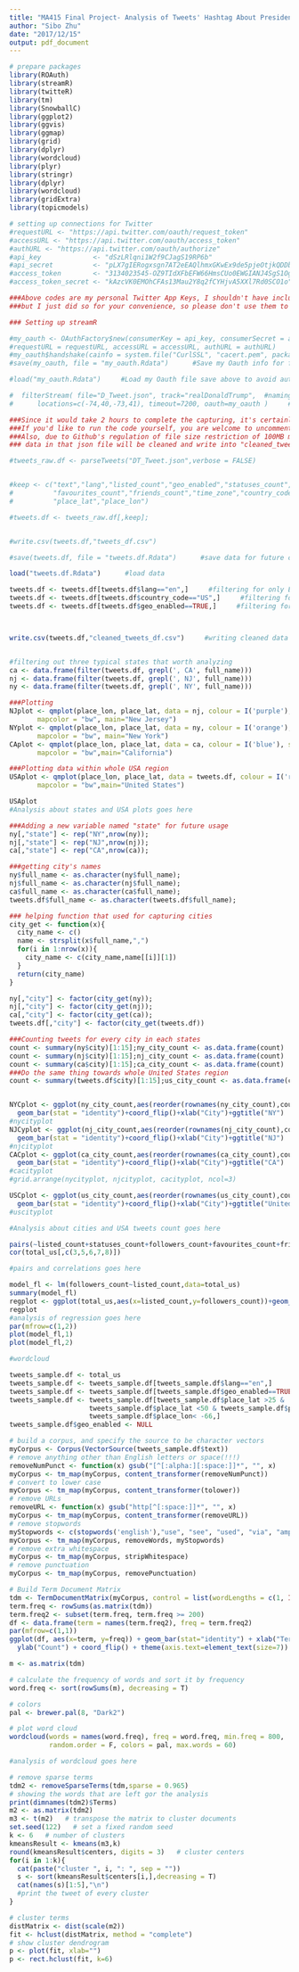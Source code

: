 ```yaml
---
title: "MA415 Final Project- Analysis of Tweets' Hashtag About President Trump"
author: "Sibo Zhu"
date: "2017/12/15"
output: pdf_document
---
```


```r
# prepare packages
library(ROAuth)
library(streamR)
library(twitteR)
library(tm)
library(SnowballC)
library(ggplot2)
library(ggvis)
library(ggmap)
library(grid) 
library(dplyr)
library(wordcloud)
library(plyr)
library(stringr)
library(dplyr)
library(wordcloud)
library(gridExtra)
library(topicmodels)
```


```r
# setting up connections for Twitter 
#requestURL <- "https://api.twitter.com/oauth/request_token"
#accessURL <- "https://api.twitter.com/oauth/access_token"
#authURL <- "https://api.twitter.com/oauth/authorize"
#api_key             <- "dSzLRlqni1W2f9CJagS19RP6b"
#api_secret          <- "pLX7gIERogxsgn7AT2eEAQlhmxGKwEx9de5pjeOtjkQDDbVVCD"
#access_token        <- "3134023545-OZ9TIdXFbEFW66HmsCUo0EWGIANJ4SgS1OgdDO7"
#access_token_secret <- "kAzcVK0EMOhCFAs13Mau2Y8q2fCYHjvA5XXl7Rd0SCO1o"

###Above codes are my personal Twitter App Keys, I shouldn't have include them in this project, 
###but I just did so for your convenience, so please don't use them to do bad things

### Setting up streamR

#my_oauth <- OAuthFactory$new(consumerKey = api_key, consumerSecret = api_secret, 
#requestURL = requestURL, accessURL = accessURL, authURL = authURL)
#my_oauth$handshake(cainfo = system.file("CurlSSL", "cacert.pem", package = "RCurl"))
#save(my_oauth, file = "my_oauth.Rdata")      #Save my Oauth info for future convenience


```

```r
#load("my_oauth.Rdata")     #Load my Oauth file save above to avoid authentication everytime running the code

#  filterStream( file="D_Tweet.json", track="realDonaldTrump",  #naming the downloaded file as "D_Tweet.json", and hashtag with "realDonaldTrump"
#      locations=c(-74,40,-73,41), timeout=7200, oauth=my_oauth )     #restrict tweets within United States area, capturing tweets within 2 hours

###Since it would take 2 hours to complete the capturing, it's certainly meaningless to let this chunk run for each run; 
###If you'd like to run the code yourself, you are welcome to uncomment the above lines and go for it;
###Also, due to Github's regulation of file size restriction of 100MB maximum, I cannot upload my "D_Tweet.json", but all the
### data in that json file will be cleaned and write into "cleaned_tweets_df.csv" later
```

```r

#tweets_raw.df <- parseTweets("DT_Tweet.json",verbose = FALSE)


#keep <- c("text","lang","listed_count","geo_enabled","statuses_count","followers_count",
#          "favourites_count","friends_count","time_zone","country_code","full_name",
#          "place_lat","place_lon")

#tweets.df <- tweets_raw.df[,keep];


#write.csv(tweets.df,"tweets_df.csv") 

#save(tweets.df, file = "tweets.df.Rdata")      #save data for future convenience
```

```r

load("tweets.df.Rdata")      #load data

tweets.df <- tweets.df[tweets.df$lang=="en",]     #filtering for only English tweets
tweets.df <- tweets.df[tweets.df$country_code=="US",]     #filtering for US region tweets
tweets.df <- tweets.df[tweets.df$geo_enabled==TRUE,]     #filtering for goelocations enabled tweets



write.csv(tweets.df,"cleaned_tweets_df.csv")     #writing cleaned data into CSV 


#filtering out three typical states that worth analyzing
ca <- data.frame(filter(tweets.df, grepl(', CA', full_name)))
nj <- data.frame(filter(tweets.df, grepl(', NJ', full_name)))
ny <- data.frame(filter(tweets.df, grepl(', NY', full_name)))


```

```r
###Plotting
NJplot <- qmplot(place_lon, place_lat, data = nj, colour = I('purple'), size = I(1), 
       mapcolor = "bw", main="New Jersey")     
NYplot <- qmplot(place_lon, place_lat, data = ny, colour = I('orange'), size = I(1),
       mapcolor = "bw", main="New York")
CAplot <- qmplot(place_lon, place_lat, data = ca, colour = I('blue'), size = I(1), 
       mapcolor = "bw",main="California")

###Plotting data within whole USA region
USAplot <- qmplot(place_lon, place_lat, data = tweets.df, colour = I('red'), size = I(3), 
       mapcolor = "bw",main="United States")
```


```r
USAplot
#Analysis about states and USA plots goes here
```


```r
###Adding a new variable named "state" for future usage
ny[,"state"] <- rep("NY",nrow(ny));
nj[,"state"] <- rep("NJ",nrow(nj));
ca[,"state"] <- rep("CA",nrow(ca));

###getting city's names
ny$full_name <- as.character(ny$full_name);
nj$full_name <- as.character(nj$full_name);
ca$full_name <- as.character(ca$full_name);
tweets.df$full_name <- as.character(tweets.df$full_name);

### helping function that used for capturing cities
city_get <- function(x){
  city_name <- c()
  name <- strsplit(x$full_name,",")
  for(i in 1:nrow(x)){
    city_name <- c(city_name,name[[i]][1])
  }
  return(city_name)
}

ny[,"city"] <- factor(city_get(ny));
nj[,"city"] <- factor(city_get(nj));
ca[,"city"] <- factor(city_get(ca));
tweets.df[,"city"] <- factor(city_get(tweets.df))
```

```r
###Counting tweets for every city in each states
count <- summary(ny$city)[1:15];ny_city_count <- as.data.frame(count)
count <- summary(nj$city)[1:15];nj_city_count <- as.data.frame(count)
count <- summary(ca$city)[1:15];ca_city_count <- as.data.frame(count)
###Do the same thing towards whole United States region
count <- summary(tweets.df$city)[1:15];us_city_count <- as.data.frame(count)


NYCplot <- ggplot(ny_city_count,aes(reorder(rownames(ny_city_count),count),count))+
  geom_bar(stat = "identity")+coord_flip()+xlab("City")+ggtitle("NY")
#nycityplot
NJCyplot <- ggplot(nj_city_count,aes(reorder(rownames(nj_city_count),count),count))+
  geom_bar(stat = "identity")+coord_flip()+xlab("City")+ggtitle("NJ")
#njcityplot
CACplot <- ggplot(ca_city_count,aes(reorder(rownames(ca_city_count),count),count))+
  geom_bar(stat = "identity")+coord_flip()+xlab("City")+ggtitle("CA")
#cacityplot
#grid.arrange(nycityplot, njcityplot, cacityplot, ncol=3)

USCplot <- ggplot(us_city_count,aes(reorder(rownames(us_city_count),count),count))+
  geom_bar(stat = "identity")+coord_flip()+xlab("City")+ggtitle("United States")
#uscityplot

```
```r
#Analysis about cities and USA tweets count goes here
```


```r
pairs(~listed_count+statuses_count+followers_count+favourites_count+friends_count, data=total_us)
cor(total_us[,c(3,5,6,7,8)])
```

```r
#pairs and correlations goes here
```


```r
model_fl <- lm(followers_count~listed_count,data=total_us)
summary(model_fl)
regplot <- ggplot(total_us,aes(x=listed_count,y=followers_count))+geom_point()+geom_smooth(method = "lm")
regplot
#analysis of regression goes here
par(mfrow=c(1,2))
plot(model_fl,1)
plot(model_fl,2)
```


```r
#wordcloud

tweets_sample.df <- total_us
tweets_sample.df <- tweets_sample.df[tweets_sample.df$lang=="en",]
tweets_sample.df <- tweets_sample.df[tweets_sample.df$geo_enabled==TRUE,]
tweets_sample.df <- tweets_sample.df[tweets_sample.df$place_lat >25 & 
                    tweets_sample.df$place_lat <50 & tweets_sample.df$place_lon > -125 & 
                    tweets_sample.df$place_lon< -66,]
tweets_sample.df$geo_enabled <- NULL

# build a corpus, and specify the source to be character vectors
myCorpus <- Corpus(VectorSource(tweets_sample.df$text))
# remove anything other than English letters or space(!!!)
removeNumPunct <- function(x) gsub("[^[:alpha:][:space:]]*", "", x)
myCorpus <- tm_map(myCorpus, content_transformer(removeNumPunct))
# convert to lower case
myCorpus <- tm_map(myCorpus, content_transformer(tolower))
# remove URLs
removeURL <- function(x) gsub("http[^[:space:]]*", "", x)
myCorpus <- tm_map(myCorpus, content_transformer(removeURL))
# remove stopwords
myStopwords <- c(stopwords('english'),"use", "see", "used", "via", "amp","im")
myCorpus <- tm_map(myCorpus, removeWords, myStopwords)
# remove extra whitespace
myCorpus <- tm_map(myCorpus, stripWhitespace)
# remove punctuation
myCorpus <- tm_map(myCorpus, removePunctuation)
```

```r
# Build Term Document Matrix
tdm <- TermDocumentMatrix(myCorpus, control = list(wordLengths = c(1, Inf)))
term.freq <- rowSums(as.matrix(tdm))
term.freq2 <- subset(term.freq, term.freq >= 200)
df <- data.frame(term = names(term.freq2), freq = term.freq2)
par(mfrow=c(1,1))
ggplot(df, aes(x=term, y=freq)) + geom_bar(stat="identity") + xlab("Terms") +
  ylab("Count") + coord_flip() + theme(axis.text=element_text(size=7))
```

```r
m <- as.matrix(tdm)

# calculate the frequency of words and sort it by frequency
word.freq <- sort(rowSums(m), decreasing = T)

# colors
pal <- brewer.pal(8, "Dark2")

# plot word cloud
wordcloud(words = names(word.freq), freq = word.freq, min.freq = 800, 
          random.order = F, colors = pal, max.words = 60)

#analysis of wordcloud goes here
```

```r
# remove sparse terms
tdm2 <- removeSparseTerms(tdm,sparse = 0.965)
# showing the words that are left gor the analysis
print(dimnames(tdm2)$Terms)
m2 <- as.matrix(tdm2)
m3 <- t(m2)   # transpose the matrix to cluster documents
set.seed(122)   # set a fixed random seed
k <- 6   # number of clusters
kmeansResult <- kmeans(m3,k)
round(kmeansResult$centers, digits = 3)   # cluster centers
for(i in 1:k){
  cat(paste("cluster ", i, ": ", sep = ""))
  s <- sort(kmeansResult$centers[i,],decreasing = T)
  cat(names(s)[1:5],"\n")
  #print the tweet of every cluster
}
```

```r
# cluster terms
distMatrix <- dist(scale(m2))
fit <- hclust(distMatrix, method = "complete")
# show cluster dendrogram 
p <- plot(fit, xlab="")
p <- rect.hclust(fit, k=6)
```